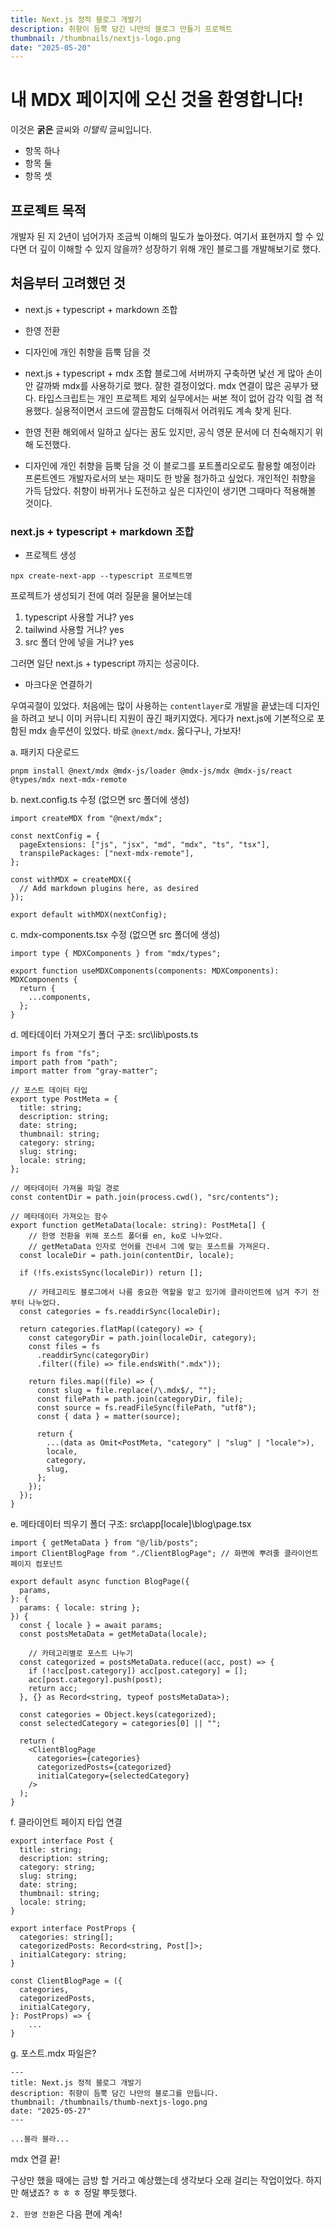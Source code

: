 ```yaml
---
title: Next.js 정적 블로그 개발기
description: 취향이 듬뿍 담긴 나만의 블로그 만들기 프로젝트
thumbnail: /thumbnails/nextjs-logo.png
date: "2025-05-20"
---
```


# 내 MDX 페이지에 오신 것을 환영합니다!

이것은 **굵은** 글씨와 _이탤릭_ 글씨입니다.

- 항목 하나
- 항목 둘
- 항목 셋

## 프로젝트 목적

개발자 된 지 2년이 넘어가자 조금씩 이해의 밀도가 높아졌다. 여기서 표현까지 할 수 있다면 더 깊이 이해할 수 있지 않을까? 성장하기 위해 개인 블로그를 개발해보기로 했다.

## 처음부터 고려했던 것

- next.js + typescript + markdown 조합
- 한영 전환
- 디자인에 개인 취향을 듬뿍 담을 것

- next.js + typescript + mdx 조합
  블로그에 서버까지 구축하면 낯선 게 많아 손이 안 갈까봐 mdx를 사용하기로 했다. 잘한 결정이었다. mdx 연결이 많은 공부가 됐다.
  타입스크립트는 개인 프로젝트 제외 실무에서는 써본 적이 없어 감각 익힐 겸 적용했다. 실용적이면서 코드에 깔끔함도 더해줘서 어려워도 계속 찾게 된다.

- 한영 전환
  해외에서 일하고 싶다는 꿈도 있지만, 공식 영문 문서에 더 친숙해지기 위해 도전했다.

- 디자인에 개인 취향을 듬뿍 담을 것
  이 블로그를 포트폴리오로도 활용할 예정이라 프론트엔드 개발자로서의 보는 재미도 한 방울 첨가하고 싶었다. 개인적인 취향을 가득 담았다. 취향이 바뀌거나 도전하고 싶은 디자인이 생기면 그때마다 적용해볼 것이다.

### next.js + typescript + markdown 조합

- 프로젝트 생성

```
npx create-next-app --typescript 프로젝트명
```

프로젝트가 생성되기 전에 여러 질문을 물어보는데

1. typescript 사용할 거냐? yes
2. tailwind 사용할 거냐? yes
3. src 폴더 안에 넣을 거냐? yes

그러면 일단 next.js + typescript 까지는 성공이다.

- 마크다운 연결하기

우여곡절이 있었다. 처음에는 많이 사용하는 `contentlayer`로 개발을 끝냈는데 디자인을 하려고 보니 이미 커뮤니티 지원이 끊긴 패키지였다. 게다가 next.js에 기본적으로 포함된 mdx 솔루션이 있었다. 바로 `@next/mdx`. 옳다구나, 가보자!

a. 패키지 다운로드

```
pnpm install @next/mdx @mdx-js/loader @mdx-js/mdx @mdx-js/react @types/mdx next-mdx-remote
```

b. next.config.ts 수정 (없으면 src 폴더에 생성)

```
import createMDX from "@next/mdx";

const nextConfig = {
  pageExtensions: ["js", "jsx", "md", "mdx", "ts", "tsx"],
  transpilePackages: ["next-mdx-remote"],
};

const withMDX = createMDX({
  // Add markdown plugins here, as desired
});

export default withMDX(nextConfig);
```

c. mdx-components.tsx 수정 (없으면 src 폴더에 생성)

```
import type { MDXComponents } from "mdx/types";

export function useMDXComponents(components: MDXComponents): MDXComponents {
  return {
    ...components,
  };
}
```

d. 메타데이터 가져오기
폴더 구조: src\lib\posts.ts

```
import fs from "fs";
import path from "path";
import matter from "gray-matter";

// 포스트 데이터 타입
export type PostMeta = {
  title: string;
  description: string;
  date: string;
  thumbnail: string;
  category: string;
  slug: string;
  locale: string;
};

// 메타데이터 가져올 파일 경로
const contentDir = path.join(process.cwd(), "src/contents");

// 메타데이터 가져오는 함수
export function getMetaData(locale: string): PostMeta[] {
    // 한영 전환을 위해 포스트 폴더를 en, ko로 나누었다.
    // getMetaData 인자로 언어를 건네서 그에 맞는 포스트를 가져온다.
  const localeDir = path.join(contentDir, locale);

  if (!fs.existsSync(localeDir)) return [];

    // 카테고리도 블로그에서 나름 중요한 역할을 맡고 있기에 클라이언트에 넘겨 주기 전부터 나누었다.
  const categories = fs.readdirSync(localeDir);

  return categories.flatMap((category) => {
    const categoryDir = path.join(localeDir, category);
    const files = fs
      .readdirSync(categoryDir)
      .filter((file) => file.endsWith(".mdx"));

    return files.map((file) => {
      const slug = file.replace(/\.mdx$/, "");
      const filePath = path.join(categoryDir, file);
      const source = fs.readFileSync(filePath, "utf8");
      const { data } = matter(source);

      return {
        ...(data as Omit<PostMeta, "category" | "slug" | "locale">),
        locale,
        category,
        slug,
      };
    });
  });
}
```

e. 메타데이터 띄우기
폴더 구조: src\app\[locale]\blog\page.tsx

```
import { getMetaData } from "@/lib/posts";
import ClientBlogPage from "./ClientBlogPage"; // 화면에 뿌려줄 클라이언트 페이지 컴포넌트

export default async function BlogPage({
  params,
}: {
  params: { locale: string };
}) {
  const { locale } = await params;
  const postsMetaData = getMetaData(locale);

    // 카테고리별로 포스트 나누기
  const categorized = postsMetaData.reduce((acc, post) => {
    if (!acc[post.category]) acc[post.category] = [];
    acc[post.category].push(post);
    return acc;
  }, {} as Record<string, typeof postsMetaData>);

  const categories = Object.keys(categorized);
  const selectedCategory = categories[0] || "";

  return (
    <ClientBlogPage
      categories={categories}
      categorizedPosts={categorized}
      initialCategory={selectedCategory}
    />
  );
}
```

f. 클라이언트 페이지 타입 연결

```
export interface Post {
  title: string;
  description: string;
  category: string;
  slug: string;
  date: string;
  thumbnail: string;
  locale: string;
}

export interface PostProps {
  categories: string[];
  categorizedPosts: Record<string, Post[]>;
  initialCategory: string;
}

const ClientBlogPage = ({
  categories,
  categorizedPosts,
  initialCategory,
}: PostProps) => {
    ...
}
```

g. 포스트.mdx 파일은?

```
---
title: Next.js 정적 블로그 개발기
description: 취향이 듬뿍 담긴 나만의 블로그를 만듭니다.
thumbnail: /thumbnails/thumb-nextjs-logo.png
date: "2025-05-27"
---

...블라 블라...
```

mdx 연결 끝!

구상만 했을 때에는 금방 할 거라고 예상했는데 생각보다 오래 걸리는 작업이었다. 하지만 해냈죠? ㅎ ㅎ ㅎ 정말 뿌듯했다.

`2. 한영 전환`은 다음 편에 계속!
